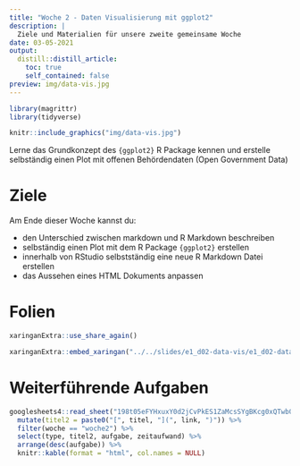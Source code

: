 ```yaml
---
title: "Woche 2 - Daten Visualisierung mit ggplot2"
description: |
  Ziele und Materialien für unsere zweite gemeinsame Woche
date: 03-05-2021
output:
  distill::distill_article:
    toc: true
    self_contained: false
preview: img/data-vis.jpg    
---
```


<script async defer data-domain="rstatszh.github.io/website" src="https://plausible.io/js/plausible.js"></script>

```r
library(magrittr)
library(tidyverse)
```

```r

knitr::include_graphics("img/data-vis.jpg")

```

Lerne das Grundkonzept des `{ggplot2}` R Package kennen und erstelle selbständig einen Plot mit offenen Behördendaten (Open Government Data)

# Ziele

Am Ende dieser Woche kannst du:

- den Unterschied zwischen markdown und R Markdown beschreiben
- selbständig einen Plot mit dem R Package `{ggplot2}` erstellen
- innerhalb von RStudio selbstständig eine neue R Markdown Datei erstellen
- das Aussehen eines HTML Dokuments anpassen

# Folien

```r

xaringanExtra::use_share_again()

```

```r

xaringanExtra::embed_xaringan("../../slides/e1_d02-data-vis/e1_d02-data-vis.html", ratio = "16:9")


```

# Weiterführende Aufgaben

```r

googlesheets4::read_sheet("198t05eFYHxuxY0d2jCvPkES1ZaMcsSYgBKcg0xQTwb0") %>% 
  mutate(titel2 = paste0("[", titel, "](", link, ")")) %>% 
  filter(woche == "woche2") %>% 
  select(type, titel2, aufgabe, zeitaufwand) %>% 
  arrange(desc(aufgabe)) %>% 
  knitr::kable(format = "html", col.names = NULL)

```
